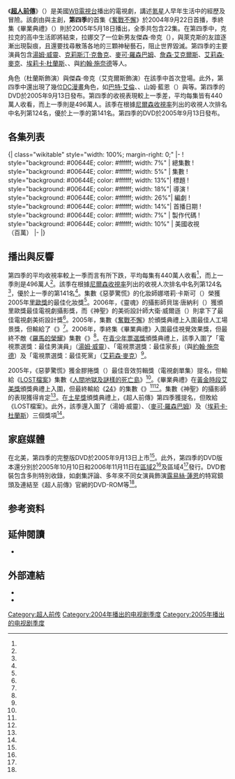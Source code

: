{{noteTA
|G1=Show
|1=zh-tw:奮戰不懈;zh-cn:徵戰;
|2=zh-tw:表象;zh-cn:外表;
|3=zh-tw:全心奉獻;zh-cn:忠誠;
|4=zh-tw:轉換;zh-cn:轉移;
|5=zh-tw:不祥之人;zh-cn:壞運氣;
|6=zh-tw:魔咒;zh-cn:咒語;
|7=zh-tw:神秘謀殺;zh-cn:危險關係;
|8=zh-tw:不安全;zh-cn:不安;
|9=zh-tw:神秘殺手;zh-cn:排擠陷害;
|10=zh-tw:美式足球;zh-cn:錄取;
|11=zh-tw:神秘客;zh-cn:氪狗;
|12=zh-tw:藝石之爭;zh-cn:神聖;
|13=zh-tw:雙面人;zh-cn:缟瑪瑙;
|14=zh-tw:魂;zh-cn:靈魂;
|15=zh-tw:超速成長;zh-cn:永恆;
|16=zh-tw:相聚永恆;zh-cn:永懷;
}}
{{Infobox television season
 |season_name  = 《超人前傳》第四季
 |eng_name         = {{lang|en|''Smallville'' (Season 4)}}
 |bgcolour     = #00644E
 |fgcolour     = white
 |image        = [[File:Smallville_S4.jpg|200px]]
 |caption      = DVD盒子
 |country      = [[美國|美國]]
 |network      = [[WB電視台|WB電視台]]
 |first_aired  = {{Start date|2004|9|22}}
 |last_aired   = {{End date|2005|5|18}}
 |num_episodes = 22
 |prev_season  = [[超人前傳_(第三季)|超人前傳 (第三季)]]
 |next_season  = [[超人前傳_(第五季)|超人前傳 (第五季)]]
 |episode_list = [[超人前傳集數列表|超人前傳集數列表]]
}}
《'''[[超人前傳|超人前傳]]'''》（{{lang-en|''Smallville''}}）是美國[[WB電視台|WB電視台]]播出的電視劇，講述[[氪星|氪星]]人{{link-en|克拉克·肯特 (超人前傳)|Clark Kent (Smallville)|克拉克·肯特}}早年生活中的經歷及冒險。該劇由{{link-en|阿爾弗雷德·高夫|Alfred Gough}}與{{link-en|麥爾斯·米勒|Miles Millar}}主創，'''第四季'''的首集《[[奮戰不懈_(超人前傳)|奮戰不懈]]》於2004年9月22日首播，季終集《畢業典禮》（{{lang|en|''Commencement''}}）則於2005年5月18日播出，全季共包含22集。在第四季中，克拉克的高中生活即將結束，拉娜交了一位新男友傑森·帝克（{{lang|en|Jason Teague}}），與萊克斯的友誼逐漸出現裂痕，且還要找尋散落各地的三顆神秘藝石，阻止世界毀滅。第四季的主要演員包含[[湯姆·威靈|湯姆·威靈]]、[[克莉斯汀·克魯克|克莉斯汀·克魯克]]、[[麥可·羅森巴姆|麥可·羅森巴姆]]、[[詹森·艾克爾斯|詹森·艾克爾斯]]、[[艾莉森·麥克|艾莉森·麥克]]、[[埃莉卡·杜蘭斯|埃莉卡·杜蘭斯]]、{{link-en|約翰·格洛弗 (演員)|John Glover (actor)|約翰·格洛弗}}、{{link-en|安妮特·奧圖勒|Annette O'Toole}}與[[約翰·施奈德|約翰·施奈德]]等人。

角色{{link-en|露易絲·藍恩 (超人前傳)|Lois Lane (Smallville)|露易絲·藍恩}}（杜蘭斯飾演）與傑森·帝克（艾克爾斯飾演）在該季中首次登場。此外，第四季中還出現了幾位[[DC漫畫|DC漫畫]]角色，如[[巴特·艾倫|巴特·艾倫]]、{{link-en|怪傑先生|Mister Mxyzptlk}}、山姆·藍恩（{{lang|en|Sam Lane}}）與{{link-en|露西·蓮恩|Lucy Lane}}等。第四季的DVD於2005年9月13日發布。第四季的收視表現較上一季差，平均每集皆有440萬人收看，而上一季則是496萬人。該季在根據[[尼爾森收視率|尼爾森收視率]]列出的收視人次排名中名列第124名，優於上一季的第141名。第四季的DVD於2005年9月13日發布。

== 各集列表 ==
{{See also|超人前传集数列表}}
<onlyinclude>{| class="wikitable" style="width: 100%; margin-right: 0;"
|-
! style="background: #00644E; color: #ffffff; width: 7%" | 總集數
! style="background: #00644E; color: #ffffff; width: 5%" | 集數
! style="background: #00644E; color: #ffffff; width: 13%"| 標題
! style="background: #00644E; color: #ffffff; width: 18%"| 導演
! style="background: #00644E; color: #ffffff; width: 26%"| 編劇
! style="background: #00644E; color: #ffffff; width: 14%"| 首播日期
! style="background: #00644E; color: #ffffff; width: 7%" | 製作代碼
! style="background: #00644E; color: #ffffff; width: 10%" | 美國收視<br />（百萬）
|-
{{Episode list/sublist|超人前传 (第四季)
 |EpisodeNumber   = 67
 |EpisodeNumber2  = 1
 |Title           = {{lang|en|Crusade}}<br />[[奮戰不懈_(超人前傳)|奮戰不懈]]
 |DirectedBy      = {{link-en|格雷格·畢曼|Greg Beeman}}
 |WrittenBy       = {{link-en|阿爾弗雷德·高夫|Alfred Gough}}、{{link-en|麥爾斯·米勒|Miles Millar}}
 |OriginalAirDate = {{Start date|2004|9|22}}
 |ProdCode        = 2T5201
 |LineColor       = 00644E
 |ShortSummary    = 克拉克以凱爾的身分回到了小鎮，打算履行他的使命。凱爾飛上天空，從飛機上搶走萊克斯持有的神祕藝石。史皇博士的使者布瑞吉特·克羅斯比（{{lang|en|Bridgette Crosby}}，[[馬戈迪·基德爾|馬戈迪·基德爾]] 飾演）給了瑪莎一顆黑[[氪石|氪石]]。{{link-en|露易絲·藍恩 (超人前傳)|Lois Lane (Smallville)|露易絲·藍恩}}（[[埃莉卡·杜蘭斯|埃莉卡·杜蘭斯]]飾演）來到小鎮調查表妹克洛之死。拉娜在巴黎交了一位新男友傑森·帝克（{{lang|en|Jason Teague}}，[[詹森·艾克爾斯|詹森·艾克爾斯]]飾演），強納森仍昏迷不醒。瑪莎用黑氪石讓克拉克恢復原來的自己，與此同時，強納森甦醒過來。拉娜在自己背上發現一個與伊莎貝爾·托羅（{{lang|en|Isobel Thoreaux}}）伯爵夫人墓碑上的符號相似的符號。
 |Viewers         = 6.07<ref name="ABC Medianet (2004-09-29)"/>
}}
{{Episode list/sublist|超人前传 (第四季)
 |EpisodeNumber   = 68
 |EpisodeNumber2  = 2
 |Title           = {{lang|en|Gone}}<br />過去
 |DirectedBy      = {{link-en|詹姆斯·馬歇爾 (導演)|James Marshall (director)|詹姆斯·馬歇爾}}
 |WrittenBy       = {{link-en|布萊恩·韋恩·彼得森|Brian Wayne Peterson|布萊恩·彼得森}}、凱利·薩德斯
 |OriginalAirDate = {{Start date|2004|9|29}}
 |ProdCode        = 2T5202
 |LineColor       = 00644E
 |ShortSummary    = 克拉克與露易絲·藍恩調查了克洛的死亡，但受到露易絲的父親山姆·藍恩（{{lang|en|Sam Lane}}）將軍的阻撓。儘管如此，克拉克與露易絲仍繼續調查，並得知萊克斯一直將其實沒死的克洛藏起來，但兩人也發現，有一名殺手準備要殺死克洛。克拉克與露易絲聯手解決掉了殺手，救出克洛。
 |Viewers         = 5.66<ref name="ABC Medianet (2004-10-05)"/>
}}
{{Episode list/sublist|超人前传 (第四季)
 |EpisodeNumber   = 69
 |EpisodeNumber2  = 3
 |Title           = {{lang|en|Facade}}<br />外表
 |DirectedBy      = {{link-en|派特·威廉斯|Pat Williams (director)}}
 |WrittenBy       = 霍莉·哈羅德
 |OriginalAirDate = {{Start date|2004|10|6}}
 |ProdCode        = 2T5203
 |LineColor       = 00644E
 |ShortSummary    = 拉納的男友傑森跟隨拉娜來到斯莫維爾鎮，並擔任斯莫維爾鎮高中的美式足球助理教練。他們試圖守住戀情不外揚。數年前，艾比·芬（{{lang|en|Abby Fine}}）因其醜陋外表而飽受欺凌。受不了的她決定求助於母親，她母親透過氪石改變她的容貌，但透過氪石來整形的後果就是任何與她親吻者皆會受到傷害。克拉克與露易絲一同揭發了這一切。
 |Viewers         = 5.45<ref name="ABC Medianet (2004-10-12)"/>
}}
{{Episode list/sublist|超人前传 (第四季)
 |EpisodeNumber   = 70
 |EpisodeNumber2  = 4
 |Title           = {{lang|en|Devoted}}<br />忠誠
 |DirectedBy      = {{link-en|大衛·卡森 (導演)|David Carson (director)|大衛·卡森}}
 |WrittenBy       = 路克·休哈斯
 |OriginalAirDate = {{Start date|2004|10|13}}
 |ProdCode        = 2T5204
 |LineColor       = 00644E
 |ShortSummary    = 啦啦隊隊員在美式足球選手的飲用水中加入用氪石調配而成的愛情藥水。克拉克成為了校隊的[[四分衛|四分衛]]。誤喝選手的飲用水的克洛開始對克拉克展開猛烈追求，而忌妒克拉克的傑森則試圖殺了克拉克。克拉克與露易絲開始調查真相，並發現只要讓喝下飲用水的人接觸高溫即可解除其效果。
 |Viewers         = 6.2<ref name="ABC Medianet (2004-10-19)"/>
}}
{{Episode list/sublist|超人前传 (第四季)
 |EpisodeNumber   = 71
 |EpisodeNumber2  = 5
 |Title           = {{lang|en|Run}}<br />奔跑
 |DirectedBy      = {{link-en|大衛·貝瑞特 (導演)|David Barrett (director)|大衛·貝瑞特}}
 |WrittenBy       = [[史蒂芬·S·迪奈特|史蒂芬·S·迪奈特]]
 |OriginalAirDate = {{Start date|2004|10|20}}
 |ProdCode        = 2T5205
 |LineColor       = 00644E
 |ShortSummary    = 克拉克試圖跟蹤扒走強納森錢包的小偷[[巴特·艾倫|巴特·艾倫]]，但他擁有比克拉克還要快的移動能力。後來，巴特到肯特農場道歉，並與克拉克相當合得來，但巴特的偷竊行為始終不改也令克拉克相當不悅。萊克斯買下了一份含有氪星符號的手稿，克拉克發現其中藏有一張地圖。然而，巴特偷走了手稿，同時也使他陷入生命危險之中。克拉克救了他，但卻被巴特用氪石制住。克拉克告訴巴特他的本性不是那樣的。巴特收回了氪石，兩人言歸於好。最後，巴特離開了小鎮，表示他會在世界各地尋找其他的超能力者。
 |Viewers         = 5.41<ref name="ABC Medianet (2004-10-26)"/>
}}
{{Episode list/sublist|超人前传 (第四季)
 |EpisodeNumber   = 72
 |EpisodeNumber2  = 6
 |Title           = {{lang|en|Transference}}<br />轉移
 |DirectedBy      = 詹姆斯·馬歇爾
 |WrittenBy       = {{link-en|陶德·史拉夫金|Todd Slavkin}}、{{link-en|戴倫·史維莫|Darren Swimmer}}
 |OriginalAirDate = {{Start date|2004|10|27}}
 |ProdCode        = 2T5206
 |LineColor       = 00644E
 |ShortSummary    = 另一塊神秘藝石開始朝克拉克發送訊息，克拉克追隨著訊息的來源來到李涅被關的監獄。克拉克看到李涅試圖用藝石接觸萊克斯，便迅速衝上前阻止，但也因此與李涅的身體互換。附身在克拉克身體裡的李涅發現了克拉克的超能力，便開始利用超能力為所欲為，得罪了拉娜、克洛及傑森。然而，李涅得知這種轉換有時效性，隨時都可能變回來，解決方法就是殺死自己原本的肉體。李涅前往監獄殺害克拉克，克拉克趁機利用藝石讓兩人恢復原狀。藝石掉在監獄中，被人撿走。最後，李涅去做身體檢查，發現原本讓他僅剩1個月能活的肝病已完全痊癒。
 |Viewers         = 5.69<ref name="ABC Medianet (2004-11-02)"/>
}}
{{Episode list/sublist|超人前传 (第四季)
 |EpisodeNumber   = 73
 |EpisodeNumber2  = 7
 |Title           = {{lang|en|Jinx}}<br />壞運氣
 |DirectedBy      = {{link-en|保羅·夏皮羅 (導演)|Paul Shapiro (director)|保羅·夏皮羅}}
 |WrittenBy       = 馬克·華沙
 |OriginalAirDate = {{Start date|2004|11|3}}
 |ProdCode        = 2T5207
 |LineColor       = 00644E
 |ShortSummary    = [[交換學生|交換學生]]{{link-en|怪傑先生|Mister Mxyzptlk|米克哈爾}}擁有操控運氣的能力，並用該項能力來干擾體育賽事。克拉克和克洛試圖搞懂米克哈爾是如何控制他人的。米克哈爾與萊克斯打賭，若他贏了便可留下，若他輸了則甘願被趕走。克拉克和克洛用常人聽不到的頻率干擾米克哈爾，讓他失去了能力。米克哈爾認輸，但萊克斯將他帶到一間秘密實驗室，讓他恢復超能力。
 |Viewers         = 5.02<ref name="ABC Medianet (2004-11-09)"/>
}}
{{Episode list/sublist|超人前传 (第四季)
 |EpisodeNumber   = 74
 |EpisodeNumber2  = 8
 |Title           = {{lang|en|Spell}}<br />咒語
 |DirectedBy      = {{link-en|珍諾特·施瓦爾克|Jeannot Szwarc}}
 |WrittenBy       = 史蒂芬·S·迪奈特
 |OriginalAirDate = {{Start date|2004|11|10}}
 |ProdCode        = 2T5208
 |LineColor       = 00644E
 |ShortSummary    = 拉娜在接觸一本魔法書後被伊莎貝爾·托羅附身，露易絲和克洛也被另外兩名在16世紀被燒死的女巫附身。三名女巫打算復仇，並找回藝石。克拉克試圖阻止但被剝奪超能力，藏礦石的地方——洞窟也被三人得知。克拉克隻身前往洞窟，與三名女巫對峙。他抓住藝石，恢復了超能力，並從眼睛射出熱能燒毀了魔法書，將拉娜、露易絲和克洛從女巫的掌控中救出。
 |Viewers         = 5.51<ref name="ABC Medianet (2004-11-16)"/>
}}
{{Episode list/sublist|超人前传 (第四季)
 |EpisodeNumber   = 75
 |EpisodeNumber2  = 9
 |Title           = {{lang|en|Bound}}<br />危險關係
 |DirectedBy      = {{link-en|特倫斯·奧哈拉|Terrence O'Hara}}
 |WrittenBy       = 路克·休哈斯
 |OriginalAirDate = {{Start date|2004|11|17}}
 |ProdCode        = 2T5209
 |LineColor       = 00644E
 |ShortSummary    = 萊克斯遭控殺害一名女子，克拉克開始找尋證據來幫萊克斯脫罪。發誓自己已改過自新的李涅給了克拉克線索。克拉克發現，這案子的兇手是一位曾與萊克斯有過戀情卻遭拋棄的女子。在阻止該名女子燒死萊克斯後，克拉克開始覺得自己對萊克斯的認識嚴重不足。同時，拉娜遇見了傑森的母親珍娜薇·帝克（{{lang|en|Genevieve Teague}}），發現她曾出現在當年處決女巫的現場。
 |Viewers         = 5.06<ref name="ABC Medianet (2004-11-23)"/>
}}
{{Episode list/sublist|超人前传 (第四季)
 |EpisodeNumber   = 76
 |EpisodeNumber2  = 10
 |Title           = {{lang|en|Scare}}<br />惡夢驚慌
 |DirectedBy      = 大衛·卡森
 |WrittenBy       = 布萊恩·彼得森、凱利·薩德斯
 |OriginalAirDate = {{Start date|2004|12|1}}
 |ProdCode        = 2T5210
 |LineColor       = 00644E
 |ShortSummary    = 路德公司的秘密實驗失敗，導致危險的毒素散播到小鎮。受感染的人會想像自己的噩夢成真，隨即昏厥。拉娜、克洛、傑森、強納森與瑪莎等人都先後倒下。眾人命在旦夕，但解毒劑還需要很久才能加熱完成。克拉克偷偷用超能力讓解毒劑加熱，萊克斯隨即用自己來測試解毒劑。在證實解毒劑有效後，眾人很快就被醫好了。
 |Viewers         = 4.89<ref name="ABC Medianet (2004-12-07)"/>
}}
{{Episode list/sublist|超人前传 (第四季)
 |EpisodeNumber   = 77
 |EpisodeNumber2  = 11
 |Title           = {{lang|en|Unsafe}}<br />不安
 |DirectedBy      = 格雷格·畢曼
 |WrittenBy       = 史蒂芬·S·迪奈特、{{link-en|傑夫·羅伯|Jeph Loeb}}
 |OriginalAirDate = {{Start date|2005|1|26}}
 |ProdCode        = 2T5211
 |LineColor       = 00644E
 |ShortSummary    = 被主治醫師認定已痊癒的愛麗西亞·貝克（{{lang|en|Alicia Baker}}，曾出現在第三季的劇集《著魔的愛情》中）被放出精神病院，回到小鎮。克拉克原先懷疑愛麗西亞所言之真假，但渴望有個能理解他的伴侶的克拉克逐漸與她發展出戀情。愛麗西亞打算讓兩人的關係更進一步時，克拉克遲疑了。對此，她決定使用紅色氪石，讓克拉克與她私奔並結婚。在完婚後，愛麗西亞收回了紅色氪石，克拉克感到無比震驚與憤怒，但最後仍決定原諒愛麗西亞。同時，與傑森日益疏遠的拉娜決定與傑森發生性關係，以挽救兩人的戀情。傑森表示，他與拉娜之所以會疏離是因為他懷疑他母親在從中操控。
 |Viewers         = 4.21<ref name="ABC Medianet (2005-02-01)"/>
}}
{{Episode list/sublist|超人前传 (第四季)
 |EpisodeNumber   = 78
 |EpisodeNumber2  = 12
 |Title           = {{lang|en|Pariah}}<br />排擠陷害
 |DirectedBy      = 保羅·夏皮羅
 |WrittenBy       = 霍莉·哈羅德
 |OriginalAirDate = {{Start date|2005|2|2}}
 |ProdCode        = 2T5212
 |LineColor       = 00644E
 |ShortSummary    = 拉娜與傑森遭到神秘人的攻擊，險些喪命。因為種種證據，愛麗西亞被當作頭號嫌疑犯。克拉克開始懷疑愛麗西亞，傷了她的心。愛麗西亞用計讓克拉克在克洛面前使用超能力，不過克洛選擇不將此張揚出去。愛麗西亞找到了真正的兇手，卻被其所殺。悲痛欲絕的克拉克抓到了兇手，一怒之下差點殺了他。事後，克拉克不斷責怪自己沒有相信愛麗西亞。
 |Viewers         = 4.78<ref name="ABC Medianet (2005-02-08)"/>
}}
{{Episode list/sublist|超人前传 (第四季)
 |EpisodeNumber   = 79
 |EpisodeNumber2  = 13
 |Title           = {{lang|en|Recruit}}<br />錄取
 |DirectedBy      = 珍諾特·施瓦爾克
 |WrittenBy       = 陶德·史拉夫金、戴倫·史維莫
 |OriginalAirDate = {{Start date|2005|2|9}}
 |ProdCode        = 2T5213
 |LineColor       = 00644E
 |ShortSummary    = 為了招募克拉克加入他們的足球隊，大都會大學派明星球員傑夫·強斯（{{lang|en|Geoff Johns}}）帶克拉克參加歡迎派對。然而，大都會大學的一名球員離奇死亡，曾受他騷擾而踹他一腳的露易絲是頭號嫌疑犯。克拉克發現傑夫有超能力，所有知道傑夫祕密的人都遭到攻擊，包括露易絲。克拉克擊倒了傑夫，並救了露易絲。
 |Viewers         = 4.91<ref name="ABC Medianet (2005-02-15)"/>
}}
{{Episode list/sublist|超人前传 (第四季)
 |EpisodeNumber   = 80
 |EpisodeNumber2  = 14
 |Title           = {{lang|en|Krypto}}<br />氪狗
 |DirectedBy      = 詹姆斯·馬歇爾
 |WrittenBy       = 路克·休哈斯
 |OriginalAirDate = {{Start date|2005|2|16}}
 |ProdCode        = 2T5214
 |LineColor       = 00644E
 |ShortSummary    = 露易絲在開車時撞到一隻狗，將牠帶回農場。克拉克發現這隻狗擁有非比尋常的力量。經調查後，克拉克與露易絲發現，這隻狗是路德公司一項已取消的實驗計畫的實驗品，被人利用來犯案。兩人發現，歹徒的下一個目標是路德公司的運鈔車。克拉克與露易絲阻止了歹徒。最後，克拉克收養了牠。
 |Viewers         = 5.08<ref name="ABC Medianet (2005-02-23)"/>
}}
{{Episode list/sublist|超人前传 (第四季)
 |EpisodeNumber   = 81
 |EpisodeNumber2  = 15
 |Title           = {{lang|en|Sacred}}<br />神聖
 |DirectedBy      = {{link-en|布萊德·特納 (導演)|Brad Turner (director)|布萊德·特納}}
 |WrittenBy       = 布萊恩·彼得森、凱利·薩德斯
 |OriginalAirDate = {{Start date|2005|2|23}}
 |ProdCode        = 2T5215
 |LineColor       = 00644E
 |ShortSummary    = 在得知傑森與萊克斯正在中國上海尋找藝石後，克拉克和拉娜也跟著趕到了上海。克拉克發現了藝石，但這時伊莎貝爾·托羅再次附身在拉娜的身上，試圖搶回藝石。克拉克擊敗了伊莎貝爾·托羅。傑森趁著眾人沒發現時偷偷拿走了藝石。
 |Viewers         = 5.26<ref name="ABC Medianet (2005-03-01)"/>
}}
{{Episode list/sublist|超人前传 (第四季)
 |EpisodeNumber   = 82
 |EpisodeNumber2  = 16
 |Title           = {{lang|en|Lucy}}<br />露西
 |DirectedBy      = 大衛·貝瑞特
 |WrittenBy       = 尼爾·薩杜、丹尼爾·蘇爾茨貝格
 |OriginalAirDate = {{Start date|2005|3|2}}
 |ProdCode        = 2T5216
 |LineColor       = 00644E
 |ShortSummary    = 露易絲多才多藝的妹妹{{link-en|露西·蓮恩|Lucy Lane}}（{{link-en|珮頓·利斯特 (女演員)|Peyton List (actress, born 1986)|珮頓·利斯特}}飾演）來到了小鎮上，其魅力讓鎮民們都喜歡上她。然而，一晚克拉克逮到了正要偷塔龍的錢的露西，意外發現了她的黑暗面。在克拉克的逼問下，露西道出她來到小鎮的原因——她從小在眾人眼中就是乖小孩，並被送去就讀好學校，但因其他同學都很有錢，露西為了裝闊而向地下錢莊借錢，無力償還的她遭到追殺。萊克斯決定幫忙還錢，並順便幫地下錢莊一網打盡。然而，計畫失敗，露西與露易絲皆被綁架。露西坦承，自己不得已與地下錢莊的人聯手綁架露易絲。克拉克追上綁匪，將其擊倒。最後，露西偷了萊克斯的車離開。與此同時，藝石被偷的傑森懷疑是李涅所為，但其實是拉娜偷走的。
 |Viewers         = 4.51<ref name="ABC Medianet (2005-03-08)"/>
}}
{{Episode list/sublist|超人前传 (第四季)
 |EpisodeNumber   = 83
 |EpisodeNumber2  = 17
 |Title           = {{lang|en|Onyx}}<br />缟瑪瑙
 |DirectedBy      = 特倫斯·奧哈拉
 |WrittenBy       = 史蒂芬·S·迪奈特
 |OriginalAirDate = {{Start date|2005|4|13}}
 |ProdCode        = 2T5217
 |LineColor       = 00644E
 |ShortSummary    = 一次研究氪石的實驗失敗引發爆炸，讓被波及到的萊克斯分為兩個人，一個是他善良的一面，一個是他邪惡的一面。邪惡的萊克斯將善良的萊克斯囚禁起來，並打算殺掉知情的克洛與克拉克兩人。在發現克拉克的祕密後，萊克斯邀請克拉克與他合作統治世界，克拉克一口回絕。克拉克使用黑色氪石讓兩個萊克斯合而為一。事後，萊克斯忘掉了有關克拉克的秘密的事。
 |Viewers         = 3.85<ref name="ABC Medianet (2005-04-19)"/>
}}
{{Episode list/sublist|超人前传 (第四季)
 |EpisodeNumber   = 84
 |EpisodeNumber2  = 18
 |Title           = {{lang|en|Spirit}}<br />靈魂
 |DirectedBy      = 惠特尼·蘭斯克
 |WrittenBy       = 路克·休哈斯
 |OriginalAirDate = {{Start date|2005|4|20}}
 |ProdCode        = 2T5218
 |LineColor       = 00644E
 |ShortSummary    = 克洛對於被提名為畢業舞會皇后不知所措，同時也極力邀請不願參加舞會的克拉克與拉娜到場。然而，克洛的競爭對手唐（{{lang|en|Dawn}}）出了車禍，連人帶車摔進了一個滿是氪石的山谷。唐發現自己變成了-{靈魂}-的型態，可以隨心所欲地附身在他人身上。她讓拉娜問克拉克是否要一起參加舞會，並試圖讓整所學校陷入火海。克拉克用計成功的阻止了唐。
 |Viewers         = 4.39<ref name="ABC Medianet (2005-04-26)"/>
}}
{{Episode list/sublist|超人前传 (第四季)
 |EpisodeNumber   = 85
 |EpisodeNumber2  = 19
 |Title           = {{lang|en|Blank}}<br />失憶
 |DirectedBy      = 珍諾特·施瓦爾克
 |WrittenBy       = 布萊恩·彼得森、凱利·薩德斯
 |OriginalAirDate = {{Start date|2005|4|27}}
 |ProdCode        = 2T5219
 |LineColor       = 00644E
 |ShortSummary    = 凱文·葛雷帝（{{lang|en|Kevin Grady}}）是一位能抹去他人記憶的男孩，在一次行竊時讓試圖阻止他的克拉克失憶。克拉克失去了所有記憶，因此而再次愛上了拉娜。萊克斯趁著克拉克失憶時套出了有關科瓦奇洞穴的事。克拉克和克洛經調查後發現，凱文因目睹其父殺害其弟的經過，而被送至夏之林抹除記憶，他也因此獲得了使人失憶的能力；但凱文的記憶已被修改，始終相信是自己殺害了弟弟。克拉克告訴了凱文真相，並阻止了正要消除克洛記憶的凱文的父親。在阻止凱文之父的同時，克拉克也意外恢復了記憶，不過也忘記了24小時內的事情。凱文在與克拉克道別後離開。
 |Viewers         = 4.59<ref name="ABC Medianet (2005-05-03)"/>
}}
{{Episode list/sublist|超人前传 (第四季)
 |EpisodeNumber   = 86
 |EpisodeNumber2  = 20
 |Title           = {{lang|en|Ageless}}<br />永恆
 |DirectedBy      = 史蒂芬·S·迪奈特
 |WrittenBy       = 史蒂芬·S·迪奈特
 |OriginalAirDate = {{Start date|2005|5|4}}
 |ProdCode        = 2T5220
 |LineColor       = 00644E
 |ShortSummary    = 克拉克與拉娜在玉米田裡發現一個棄嬰，並將他帶回肯特農場，取名為伊凡（{{lang|en|Evan}}）。然而，伊凡在短短數天內長成7歲的男孩。經過檢查，伊凡會吸收周遭的能力來成長，在成長的過程中會釋放大量能量，需要雙親的骨髓移植來治療此症狀。接著伊凡又長成了一名少年，根據調查結果，他只要再成長一次，釋放出的能量會殺死他並摧毀的生物。因伊凡的母親已死，克拉克與克洛開始尋找伊凡唯一的機會——在修車廠工作的伊凡之父坦納·薩瑟蘭（{{lang|en|Tanner Sutherland}}），但坦納無意協助伊凡，甚至不承認伊凡是自己的兒子。伊凡與坦納扭打起來，伊凡誤殺了坦納。因失去了唯一的骨髓捐贈者，伊凡的病無法醫好。在伊凡正要成長之際，克拉克用身體蓋住伊凡，盡可能減少了釋放出的能量的衝擊。
 |Viewers         = 4.51<ref name="ABC Medianet (2005-05-10)"/>
}}
{{Episode list/sublist|超人前传 (第四季)
 |EpisodeNumber   = 87
 |EpisodeNumber2  = 21
 |Title           = {{lang|en|Forever}}<br />永懷
 |DirectedBy      = 詹姆斯·馬歇爾
 |WrittenBy       = 布萊恩·彼得森、凱利·薩德斯
 |OriginalAirDate = {{Start date|2005|5|11}}
 |ProdCode        = 2T5221
 |LineColor       = 00644E
 |ShortSummary    = 畢業前夕，斯莫維爾高中的攝影師布蘭登（{{lang|en|Brendan}}）打造了一所與小鎮高中一模一樣的學校，並一一用自己的超能力俘虜學生，帶到他打造的學校，試圖繼續高中生活。克拉克阻止了他。與此同時，李涅與萊克斯被傑森和其母珍娜薇綁架，珍娜薇要李涅交出藝石。李涅透露藝石在拉娜手上。隨後，李涅與萊克斯逃出，李涅槍擊傑森，傑森墜落溪谷，生死不明。
 |Viewers         = 3.96<ref name="ABC Medianet (2005-05-17)"/>
}}
{{Episode list/sublist|超人前传 (第四季)
 |EpisodeNumber   = 88
 |EpisodeNumber2  = 22
 |Title           = {{lang|en|Commencement}}<br />畢業典禮
 |DirectedBy      = 格雷格·畢曼
 |WrittenBy       = 陶德·史拉夫金、戴倫·史維莫
 |OriginalAirDate = {{Start date|2005|5|18}}
 |ProdCode        = 2T5222
 |LineColor       = 00644E
 |ShortSummary    = 珍娜薇找上了拉娜，試圖奪取藝石。伊莎貝爾·托羅短暫控制拉娜用藝石刺死珍娜薇。由於藝石染上了血，一場流星雨將摧毀小鎮，且一股黑暗力量將降臨地球。喬·艾爾告訴克拉克，阻止這一切的唯一方法就是讓三顆藝石合而為一。正當強納森和瑪莎準備撤離時，傑森持槍脅迫兩人說出藝石的下落，將強納森與瑪莎帶到肯特家的房屋質問，突然一顆隕石擊中了屋頂。一顆藝石克拉克早已找到並放在科瓦奇洞穴的密室裡，拉娜將另一顆藝石交給克拉克，而克拉克從萊克斯的保險箱中取走了最後一顆藝石。萊克斯強迫克洛與他進入科瓦奇洞穴找尋藝石，碰巧撞見正將三顆藝石合而為一的克拉克。克拉克將三顆藝石合而為一後被傳送到北極。與此同時，搭乘路德公司直升機離開的拉娜因直升機被隕石擊中墜毀而身受重傷。成功逃離的露易絲從遠方看著已變廢墟的小鎮。
 |Viewers         = 5.47<ref name="ABC Medianet (2005-05-24)"/>
}}
|}</onlyinclude>

== 播出與反響 ==

第四季的平均收視率較上一季而言有所下跌，平均每集有440萬人收看<ref name="Rate"/>，而上一季則是496萬人<ref name="Rate-S3"/>。該季在根據[[尼爾森收視率|尼爾森收視率]]列出的收視人次排名中名列第124名<ref name="Rate"/>，優於上一季的第141名<ref name="Rate-Nielsen-S3"/>。集數《惡夢驚慌》的化妝師娜塔莉·卡斯可（{{lang|en|Natalie Cosco}}）榮獲2005年[[里歐獎|里歐獎]]的最佳化妝獎<ref name="2005 Leo Awards"/>。2006年，《靈魂》的攝影師貝瑞·唐納利（{{lang|en|Barry Donlevy}}）獲頒里歐獎最佳電視劇攝影獎，而《神聖》的美術設計師大衛·威爾遜（{{lang|en|David Wilson}}）則拿下了最佳電視劇美術設計獎<ref name="2006 Leo Awards"/>。2005年，集數《[[奮戰不懈_(超人前傳)|奮戰不懈]]》於{{link-en|第3屆視覺效果協會獎|3rd Visual Effects Society Awards}}頒獎典禮上入圍最佳人工場景獎，但輸給了《{{link-en|斯巴達克斯 (迷你劇)|Spartacus (miniseries)|斯巴達克斯}}》<ref name="3rd VESA"/>。2006年，季終集《畢業典禮》入圍{{link-en|第4屆視覺效果協會獎|4th Visual Effects Society Awards}}最佳視覺效果獎，但最終不敵《[[羅馬的榮耀|羅馬的榮耀]]》集數《{{link-en|失竊的金鷹|The Stolen Eagle}}》<ref name="4th VESA"/>。在{{link-en|2005年青少年票選獎|Doug Sweetland|2005年}}[[青少年票選獎|青少年票選獎]]頒獎典禮上，該季入圍了「電視票選獎：最佳男演員」（[[湯姆·威靈|湯姆·威靈]]）、「電視票選獎：最佳家長」（{{link-en|安妮特·奧圖勒|Annette O'Toole}}與[[約翰·施奈德|約翰·施奈德]]）及「電視票選獎：最佳死黨」（[[艾莉森·麥克|艾莉森·麥克]]）<ref name="2005 Teen Choice Awards"/>。

2005年，《惡夢驚慌》獲金膠捲獎（{{lang|en|Golden Reel Award}}）最佳音效剪輯獎（電視劇單集）提名，但輸給《[[LOST檔案|LOST檔案]]》集數《[[人間地獄及謎樣的死亡島|人間地獄及謎樣的死亡島]]》<ref name="2005 Golden Reel Awards"/>。《畢業典禮》在{{link-en|第57屆黃金時段艾美獎|57th Primetime Emmy Awards|第57屆}}[[黃金時段艾美獎|黃金時段艾美獎]]頒獎典禮上入圍{{link-en|黃金時段艾美獎傑出電視劇音效剪輯獎|Primetime Emmy Award for Outstanding Sound Editing for a Series|傑出電視劇音效剪輯獎}}，但最終輸給《[[24_(電視劇)|24]]》的集數《{{link-en|凌晨12點至凌晨1點|12:00 a.m. – 1:00 a.m.}}》<ref name="57th Primetime Emmy Awards-1"/><ref name="57th Primetime Emmy Awards-2"/>。集數《神聖》的攝影師{{link-en|格倫·溫特|Glen Winter}}的表現獲得{{link-en|美國電影攝影師學會|American Society of Cinematographers}}肯定<ref name="ASC Awards"/>。在{{link-en|第31屆土星獎|31st Saturn Awards|第31屆}}[[土星獎|土星獎]]頒獎典禮上，《超人前傳》第四季獲{{link-en|土星獎最佳電視劇獎|Saturn Award for Best Network Television Series|最佳電視劇獎}}提名，但敗給《LOST檔案》。此外，該季還入圍了{{link-en|土星獎最佳電視劇男主角獎|Saturn Award for Best Actor on Television|最佳電視劇男主角獎}}（湯姆·威靈）、{{link-en|土星獎最佳電視劇男配角獎|Saturn Award for Best Supporting Actor on Television|最佳電視劇男配角獎}}（[[麥可·羅森巴姆|麥可·羅森巴姆]]）及{{link-en|土星獎最佳電視劇女配角獎|Saturn Award for Best Supporting Actress on Television|最佳電視劇女配角獎}}（[[埃莉卡·杜蘭斯|埃莉卡·杜蘭斯]]）三個獎項<ref name="31st Saturn Award"/>。

== 家庭媒體 ==

在北美，第四季的完整版DVD於2005年9月13日上市<ref name="DVD in North America"/>。此外，第四季的DVD版本還分別於2005年10月10日和2006年11月11日在[[DVD區域碼|區域2]]<ref name="DVD in Region 2"/>及區域4<ref name="DVD in Region 4"/>發行。DVD套裝包含多則特別收錄，如劇集評論、多年來不同女演員飾演[[露易絲·蓮恩|露易絲·蓮恩]]的特寫鏡頭及連結至《超人前傳》官網的DVD-ROM等<ref name="Special features"/>。

== 参考资料 ==
{{reflist|30em|refs=

<ref name="ABC Medianet (2004-09-29)">{{Cite web|publisher=ABC Medianet |date=2004-09-29 |url=http://abcmedianet.com/web/dnr/dispDNR.aspx?id=092904_04 |title=Weekly Program Rankings |accessdate=2009-03-28 |archiveurl=https://web.archive.org/web/20140718105253/http://abcmedianet.com/web/dnr/dispDNR.aspx?id=092904_04 |archivedate=2014-07-18 |deadurl=yes}}</ref>

<ref name="ABC Medianet (2004-10-05)">{{Cite web|work=ABC Medianet |date=2004-10-05 |url=http://abcmedianet.com/web/dnr/dispDNR.aspx?id=100504_06 |title=Weekly Program Rankings |accessdate=2009-03-28 |archiveurl=https://web.archive.org/web/20081227112511/http://abcmedianet.com/web/dnr/dispDNR.aspx?id=100504_06 |archivedate=2008-12-27 |deadurl=yes}}</ref>

<ref name="ABC Medianet (2004-10-12)">{{Cite web|work=ABC Medianet |date=2004-10-12 |url=http://abcmedianet.com/web/dnr/dispDNR.aspx?id=101204_04 |title=Weekly Program Rankings |accessdate=2009-03-28 |archiveurl=https://web.archive.org/web/20090601192241/http://abcmedianet.com/web/dnr/dispDNR.aspx?id=101204_04 |archivedate=2009-06-11 |deadurl=yes}}</ref>

<ref name="ABC Medianet (2004-10-19)">{{Cite web|work=ABC Medianet |date=2004-10-19 |url=http://abcmedianet.com/web/dnr/dispDNR.aspx?id=101904_12 |title=Weekly Program Rankings |accessdate=2009-03-28 |archiveurl=https://web.archive.org/web/20090603001713/http://abcmedianet.com/web/dnr/dispDNR.aspx?id=101904_12 |archivedate=2009-06-03 |deadurl=yes}}</ref>

<ref name="ABC Medianet (2004-10-26)">{{Cite web|work=ABC Medianet |date=2004-10-26 |url=http://abcmedianet.com/web/dnr/dispDNR.aspx?id=102604_04 |title=Weekly Program Rankings |accessdate=2009-03-28 |archiveurl=https://web.archive.org/web/20090603000118/http://abcmedianet.com/web/dnr/dispDNR.aspx?id=102604_04 |archivedate=2009-06-03 |deadurl=yes}}</ref>

<ref name="ABC Medianet (2004-11-02)">{{Cite web|work=ABC Medianet |date=2004-11-02 |url=http://abcmedianet.com/web/dnr/dispDNR.aspx?id=110204_05 |title=Weekly Program Rankings |accessdate=2009-03-28 |archiveurl=https://web.archive.org/web/20090501062650/http://abcmedianet.com/web/dnr/dispDNR.aspx?id=110204_05 |archivedate=2009-05-01 |deadurl=yes}}</ref>

<ref name="ABC Medianet (2004-11-09)">{{Cite web |work=ABC Medianet |date=2004-11-09 |url=http://abcmedianet.com/web/dnr/dispDNR.aspx?id=110904_04 |title=Weekly Program Rankings Report |accessdate=2009-03-28 |archiveurl=https://web.archive.org/web/20090523155228/http://abcmedianet.com/web/dnr/dispDNR.aspx?id=110904_04 |archivedate=2009-05-23 |deadurl=yes}}</ref>

<ref name="ABC Medianet (2004-11-16)">{{Cite web|work=ABC Medianet |date=2004-11-16 |url=http://abcmedianet.com/web/dnr/dispDNR.aspx?id=111604_05 |title=Weekly Program Rankings |accessdate=2009-03-28 |archiveurl=https://web.archive.org/web/20090601182128/http://abcmedianet.com/web/dnr/dispDNR.aspx?id=111604_05 |archivedate=2009-06-01 |deadurl=yes}}</ref>

<ref name="ABC Medianet (2004-11-23)">{{Cite web|work=ABC Medianet |date=2004-11-23 |url=http://abcmedianet.com/web/dnr/dispDNR.aspx?id=112304_07 |title=Weekly Program Rankings |accessdate=2009-03-28 |archiveurl=https://web.archive.org/web/20090523155259/http://abcmedianet.com/web/dnr/dispDNR.aspx?id=112304_07 |archivedate=2009-05-23 |deadurl=yes}}</ref>

<ref name="ABC Medianet (2004-12-07)">{{Cite web|work=ABC Medianet |date=2004-12-07 |url=http://abcmedianet.com/web/dnr/dispDNR.aspx?id=120704_05 |title=Weekly Program Rankings |accessdate=2009-03-28 |archiveurl=https://web.archive.org/web/20090523155645/http://abcmedianet.com/web/dnr/dispDNR.aspx?id=120704_05 |archivedate=2009-05-23 |deadurl=yes}}</ref>

<ref name="ABC Medianet (2005-02-01)">{{Cite web|work=ABC Medianet |date=2005-02-01 |url=http://abcmedianet.com/web/dnr/dispDNR.aspx?id=020105_07 |title=Weekly Program Rankings |accessdate=2009-03-28 |archiveurl=https://web.archive.org/web/20090304205931/http://abcmedianet.com/web/dnr/dispDNR.aspx?id=020105_07 |archivedate=2009-03-04 |deadurl=yes}}</ref>

<ref name="ABC Medianet (2005-02-08)">{{Cite web|work=ABC Medianet |date=2005-02-08 |url=http://abcmedianet.com/web/dnr/dispDNR.aspx?id=020805_08 |title=Weekly Program Rankings |accessdate=2009-03-28 |archiveurl=https://web.archive.org/web/20090304205937/http://abcmedianet.com/web/dnr/dispDNR.aspx?id=020805_08 |archivedate=2009-03-04 |deadurl=yes}}</ref>

<ref name="ABC Medianet (2005-02-15)">{{Cite web|work=ABC Medianet |date=2005-02-15 |url=http://abcmedianet.com/web/dnr/dispDNR.aspx?id=021505_06 |title=Weekly Program Rankings |accessdate=2009-03-28 |archiveurl=https://web.archive.org/web/20090601185254/http://abcmedianet.com/web/dnr/dispDNR.aspx?id=021505_06 |archivedate=2009-06-01 |deadurl=yes}}</ref>

<ref name="ABC Medianet (2005-02-23)">{{Cite web|work=ABC Medianet |date=2005-02-23 |url=http://abcmedianet.com/web/dnr/dispDNR.aspx?id=022305_08 |title=Weekly Program Rankings |accessdate=2009-03-28 |archiveurl=https://web.archive.org/web/20090601184853/http://abcmedianet.com/web/dnr/dispDNR.aspx?id=022305_08 |archivedate=2009-06-01 |deadurl=yes}}</ref>

<ref name="ABC Medianet (2005-03-01)">{{Cite web|work=ABC Medianet |date=2005-03-01 |url=http://abcmedianet.com/web/dnr/dispDNR.aspx?id=030105_08 |title=Weekly Program Rankings |accessdate=2009-03-28 |archiveurl=https://web.archive.org/web/20090601195842/http://abcmedianet.com/web/dnr/dispDNR.aspx?id=030105_08 |archivedate=2009-06-01 |deadurl=yes}}</ref>

<ref name="ABC Medianet (2005-03-08)">{{Cite web|work=ABC Medianet |date=2005-03-08 |url=http://abcmedianet.com/web/dnr/dispDNR.aspx?id=030805_06 |title=Weekly Program Rankings |accessdate=2009-03-28 |archiveurl=https://web.archive.org/web/20090601195842/http://abcmedianet.com/web/dnr/dispDNR.aspx?id=030105_08 |archivedate=2009-06-03 |deadurl=yes}}</ref>

<ref name="ABC Medianet (2005-04-19)">{{Cite web|work=ABC Medianet |date=2005-04-19 |url=http://abcmedianet.com/web/dnr/dispDNR.aspx?id=041905_03 |title=Weekly Program Rankings |accessdate=2009-03-28 |archiveurl=https://web.archive.org/web/20090617105214/http://abcmedianet.com/web/dnr/dispDNR.aspx?id=041905_03 |archivedate=2009-06-17 |deadurl=yes}}</ref>

<ref name="ABC Medianet (2005-04-26)">{{Cite web|work=ABC Medianet |date=2005-04-26 |url=http://abcmedianet.com/web/dnr/dispDNR.aspx?id=042605_07 |title=Weekly Program Rankings |accessdate=2009-03-28 |archiveurl=https://web.archive.org/web/20090616203025/http://abcmedianet.com/web/dnr/dispDNR.aspx?id=042605_07 |archivedate=2009-06-16 |deadurl=yes}}</ref>

<ref name="ABC Medianet (2005-05-03)">{{Cite web|work=ABC Medianet |date=2005-05-03 |url=http://abcmedianet.com/web/dnr/dispDNR.aspx?id=050305_05 |title=Weekly Program Rankings |accessdate=2009-03-28 |archiveurl=https://web.archive.org/web/20090616203043/http://abcmedianet.com/web/dnr/dispDNR.aspx?id=050305_05 |archivedate=2009-06-16 |deadurl=yes}}</ref>

<ref name="ABC Medianet (2005-05-10)">{{Cite web|work=ABC Medianet |date=2005-05-10 |url=http://abcmedianet.com/web/dnr/dispDNR.aspx?id=051005_08 |title=Weekly Program Rankings |accessdate=2009-03-28 |archiveurl=https://web.archive.org/web/20090601193728/http://abcmedianet.com/web/dnr/dispDNR.aspx?id=051005_08 |archivedate=2009-06-01 |deadurl=yes}}</ref>

<ref name="ABC Medianet (2005-05-17)">{{Cite web|work=ABC Medianet |date=2005-05-17 |url=http://abcmedianet.com/web/dnr/dispDNR.aspx?id=051705_04 |title=Weekly Program Rankings |accessdate=2009-03-28 |archiveurl=https://web.archive.org/web/20090601185320/http://abcmedianet.com/web/dnr/dispDNR.aspx?id=051705_04 |archivedate=2009-06-01 |deadurl=yes}}</ref>

<ref name="ABC Medianet (2005-05-24)">{{Cite web|work=ABC Medianet |date=2005-05-24 |url=http://abcmedianet.com/web/dnr/dispDNR.aspx?id=052405_04 |title=Weekly Program Rankings |accessdate=2009-03-28 |archiveurl=https://web.archive.org/web/20090516042311/http://www.abcmedianet.com/web/dnr/dispDNR.aspx?id=052405_04 |archivedate=2009-05-16 |deadurl=yes}}</ref>

<ref name="Rate">{{cite web|url=http://www.hollywoodreporter.com/thr/television/feature_display.jsp?vnu_content_id=1000937471 |work=The Hollywood Reporter |date=2005-05-27 |title=2004–05 Primetime Wrap |accessdate=2007-05-25 |archiveurl=https://web.archive.org/web/20060708154445/http://www.hollywoodreporter.com/thr/television/feature_display.jsp?vnu_content_id=1000937471 |archivedate=2006-07-08 |deadurl=yes}}</ref>

<ref name="Rate-S3">{{cite web|url=http://www.abcmedianet.com/Web/progcal/dispDNR.aspx?id=060204_12 |title=ITRS Ranking Report |publisher=ABC |date=2004-06-02 |accessdate=2007-05-25 |archiveurl=https://web.archive.org/web/20080505043432/http://www.abcmedianet.com/Web/progcal/dispDNR.aspx?id=060204_12 |archivedate=2008-05-05 |deadurl=yes}}</ref>

<ref name="Rate-Nielsen-S3">{{cite web|url=http://www.abcmedianet.com/Web/progcal/dispDNR.aspx?id=060204_12 |title=2003–04 Ratings |publisher=ABC Medianet |accessdate=2007-05-25 |archiveurl=https://web.archive.org/web/20070930171419/http://www.abcmedianet.com/Web/progcal/dispDNR.aspx?id=060204_12 |archivedate=2007-09-30 |deadurl=yes}}</ref>

<ref name="2005 Leo Awards">{{cite web|url=http://www.leoawards.com/2005_winners.html |title=2005 Leo Awards |publisher=LeoAwards.com |accessdate=2007-08-23 |archiveurl=https://web.archive.org/web/20070927200600/http://www.leoawards.com/2005_winners.html |archivedate=2007-09-27 |deadurl=yes}}</ref>

<ref name="2006 Leo Awards">{{cite web|url=http://www.leoawards.com/2006_winners.html |title=2006 Leo Awards |publisher=LeoAwards.com |accessdate=2007-08-23 |archiveurl=https://web.archive.org/web/20110708014438/http://www.leoawards.com/governance.html |archivedate=2011-07-08 |deadurl=yes}}</ref>

<ref name="3rd VESA">{{cite web|url=http://www.visualeffectssociety.com/ves-awards/previous/3rd-annual |title=3rd Annual VES Awards nominees and recipients |publisher=Visual Effects Society |accessdate=2017-09-25 |archiveurl=https://web.archive.org/web/20120208104029/http://www.visualeffectssociety.com/ves-awards/previous/3rd-annual |archivedate=2012-02-08 |deadurl=yes}}</ref>

<ref name="4th VESA">{{Cite web|url=http://www.visualeffectssociety.com/ves-awards/previous/4th-annual |title=4th Annual VES Awards |publisher=Visual Effects Society |accessdate=2012-04-12 |archiveurl=https://web.archive.org/web/20120410055109/http://www.visualeffectssociety.com/ves-awards/previous/4th-annual |archivedate=2012-04-10 |deadurl=yes}}</ref>

<ref name="2005 Teen Choice Awards">{{cite web|url=http://www.fox.com/tca2005/nominees.htm |title=2005 Teen Choice Awards |publisher=Fox |accessdate=2007-09-11 |archiveurl=https://web.archive.org/web/20070823065626/http://www.fox.com/tca2005/nominees.htm |archivedate=2007-08-23 |deadurl=yes}}</ref>

<ref name="2005 Golden Reel Awards">{{cite web |url=http://www.imdb.com/event/ev0000452/2005/1 |title=2005 Golden Reel Awards |publisher=IMDb |accessdate=2007-09-11 |archiveurl=https://www.webcitation.org/6wnUgh7EY?url=http://www.imdb.com/event/ev0000452/2005/1 |archivedate=2018-01-28 |deadurl=no }}</ref>

<ref name="57th Primetime Emmy Awards-1">{{cite web |url=http://www.awardsavenue.com/telestreet/emmy/primetime/2005noms.pdf |title=2004–2005 Emmy Nominations |publisher=Awards Avenue |accessdate=2007-09-11 |archiveurl=https://web.archive.org/web/20061103175052/http://www.awardsavenue.com/telestreet/emmy/primetime/2005noms.pdf |archivedate=2006-11-03 |deadurl=yes }}</ref>

<ref name="57th Primetime Emmy Awards-2">{{cite web |url=http://www.imdb.com/event/ev0000223/2005/1 |title=2005 Primetime Emmy Awards |publisher=IMDb |accessdate=2018-01-27 |archiveurl=https://www.webcitation.org/6wnVOU0Jh?url=http://www.imdb.com/event/ev0000223/2005/1 |archivedate=2018-01-28 |deadurl=no }}</ref>

<ref name="ASC Awards">{{cite web |url=http://www.altfg.com/film/asc-awards-2005/ |title=20th ASC Awards |publisher=Alternative Film Guide |accessdate=2007-09-11 |archiveurl=https://www.webcitation.org/6wnVLByxq?url=http://www.altfg.com/film/asc-awards-2005/ |archivedate=2018-01-28 |deadurl=no }}</ref>

<ref name="31st Saturn Award">{{cite web |url=http://www.imdb.com/event/ev0000004/2005/1 |title=2005 Saturn Award |publisher=IMDb |accessdate=2018-01-27 |archiveurl=https://www.webcitation.org/6wnVAVAoV?url=http://www.imdb.com/event/ev0000004/2005/1 |archivedate=2018-01-28 |deadurl=no }}</ref>

<ref name="DVD in North America">{{cite web|url=http://www.amazon.com/Smallville-The-Complete-4th-Season/dp/B0009A5MUO |title=Season 4 (Region 1) |publisher=Amazon |accessdate=2006-10-15 |archiveurl=https://web.archive.org/web/20160306042234/http://www.amazon.com/Smallville-The-Complete-4th-Season/dp/B0009A5MUO |archivedate=2016-03-06 |deadurl=no}}</ref>

<ref name="DVD in Region 2">{{cite web|url=https://www.amazon.fr/Smallville-Season-Zone-anglais-uniquement/dp/B000A52A08 |title=Season 4 (Region 2) |publisher=Amazon France |accessdate=2006-12-13 |archiveurl=https://web.archive.org/web/20170711020556/https://www.amazon.fr/Smallville-Season-Zone-anglais-uniquement/dp/B000A52A08 |archivedate=2017-07-11 |deadurl=no}}</ref>

<ref name="DVD in Region 4">{{cite web|url=http://www.jbhifionline.com.au/dvd/dvd-genres/tv/smallville-season-4-6-dvd-set/263447 |title=Season 4 (Region 4) |publisher=JB HI-FI online |accessdate=2009-07-12 |archiveurl=https://web.archive.org/web/20100429031811/http://www.jbhifionline.com.au/dvd/dvd-genres/tv/smallville-season-4-6-dvd-set/263447 |archivedate=2010-04-29 |deadurl=yes}}</ref>

<ref name="Special features">{{cite AV media notes|title=Smallville (season 4) |year=2005 |type=back cover |publisher=The WB}}</ref>

}}

== 延伸閱讀 ==
*{{Cite book | last = Byrne | first = Craig | title = ''Smallville: The Official Companion Season 4'' | publisher = Titan Books | year = 2007-09-04 | isbn = 1840239573 |ref=harv}}

== 外部連結 ==

{{commons|Smallville}}
* {{Official website|http://www.cwtv.com/shows/smallville}}
* {{Imdb episodes|0279600|超人前傳}}

{{超人前传}}

{{DEFAULTSORT:Smallville (season 4)}}
[[Category:超人前传|Category:超人前传]]
[[Category:2004年播出的电视剧季度|Category:2004年播出的电视剧季度]]
[[Category:2005年播出的电视剧季度|Category:2005年播出的电视剧季度]]